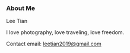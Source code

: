 ### About Me
Lee Tian

I love photography, love traveling, love freedom.

Contact email: leetian2019@gmail.com